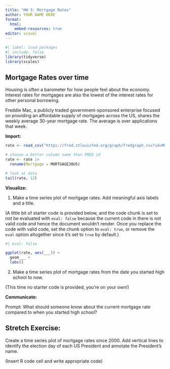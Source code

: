 ```yaml
---
title: "HW 3: Mortgage Rates"
author: YOUR NAME HERE
format: 
  html: 
    embed-resources: true
editor: visual
---
```


```r
#| label: load-packages
#| include: false
library(tidyverse)
library(scales)
```

## Mortgage Rates over time

Housing is often a barometer for how people feel about the economy. Interest rates for mortgages are also the lowest of the interest rates for other personal borrowing.

Freddie Mac, a publicly traded government-sponsored enterprise focused on providing an affordable supply of mortgages across the US, shares the weekly average 30-year mortgage rate. The average is over applications that week. 

**Import:**

```r
rate <- read_csv("https://fred.stlouisfed.org/graph/fredgraph.csv?id=MORTGAGE30US")

# choose a better column name than FRED id
rate <- rate |>
  rename(Mortgage = MORTGAGE30US)

# look at data
tail(rate, 12)
```

**Visualize:**

1. Make a time series plot of mortgage rates. Add meaningful axis labels and a title.

(A little bit of starter code is provided below, and the code chunk is set to not be evaluated with `eval: false` because the current code in there is not valid code and hence the document wouldn't render. Once you replace the code with valid code, set the chunk option to `eval: true`, or remove the `eval` option altogether since it's set to `true` by default.)

```r
#| eval: false

ggplot(rate, aes(___)) +
  geom___ +
  labs()
```


2. Make a time series plot of mortgage rates from the date you started high school to now.

(This time no starter code is provided, you're on your own!)


**Communicate:**

Prompt: What should someone know about the current mortgage rate compared to when you started high school?


## Stretch Exercise:

Create a time series plot of mortgage rates since 2000.
Add vertical lines to identify the election day of each US President and annotate the President's name.

(Insert R code cell and write appropriate code)
